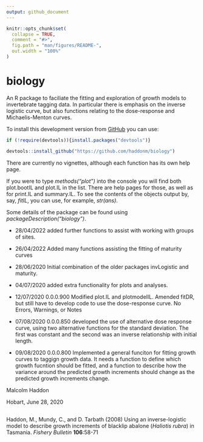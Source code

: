 ```yaml
---
output: github_document
---
```


<!-- README.md is generated from README.Rmd. Please edit that file -->

```r
knitr::opts_chunk$set(
  collapse = TRUE,
  comment = "#>",
  fig.path = "man/figures/README-",
  out.width = "100%"
)
```

# biology

An R package to faciliate the fitting and exploration of growth models to invertebrate tagging data. In particular there is emphasis on the inverse logistic curve, but also functions relating to the dose-response and Michaelis-Menton curves.

To install this development version from [GitHub](https://www.github.com/) you can use:

```r
if (!require(devtools)){install.packages("devtools")} 

devtools::install_github("https://github.com/haddonm/biology")
```

There are currently no vignettes, although each function has its own help page.

If you were to type _methods("plot")_ into the console you will find both plot.bootIL and plot.IL in the list. There are help pages for those, as well as for print.IL and summary.IL. To see the contents of the objects output by, say, _fitIL_, you can use, for example, _str(ans)_. 

Some details of the package can be found using _packageDescription("biology")_.

* 28/04/2022 added further functions to assist with working with groups of sites.

* 26/04/2022 Added many functions assisting the fitting of maturity curves

* 28/06/2020 Initial combination of the older packages invLogistic and maturity.

* 04/07/2020 added extra functionality for plots and analyses. 

* 12/07/2020 0.0.0.900 Modified plot.IL and plotmodelIL. Amended fitDR, but still have to develop code to use the dose-response curve. No Errors, Warnings, or Notes

* 07/08/2020 0.0.0.850 developed the use of alternative dose response curve, using two alternative functions for the standard deviation. The first was constant and the second was an inverse relationship with initial length.

* 09/08/2020 0.0.0.800 Implemented a general funciton for fitting growth curves to taggign growth data. It needs a function to define which growth fucntion should be fitted, and a function to describe how the variance around the predicted growth increments should change as the predicted growth increments change.


Malcolm Haddon

Hobart, June 28, 2020

##
Haddon, M., Mundy, C., and D. Tarbath (2008) Using an inverse-logistic 
    model to describe growth increments of blacklip abalone (_Haliotis rubra_) 
    in Tasmania. _Fishery Bulletin_ __106__:58-71

